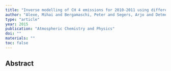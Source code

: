 ```yaml
---
title: "Inverse modelling of CH 4 emissions for 2010-2011 using different satellite retrieval products from GOSAT and SCIAMACHY"
author: "Alexe, Mihai and Bergamaschi, Peter and Segers, Arjo and Detmers, Rob and Butz, Andre and Hasekamp, Otto and Guerlet, S and Parker, Robert and Boesch, Hartmut and Frankenberg, CJAC and others"
type: "article"
year: 2015
publication: "Atmospheric Chemistry and Physics"
doi: ""
materials: ""
toc: false
---
```


## Abstract

